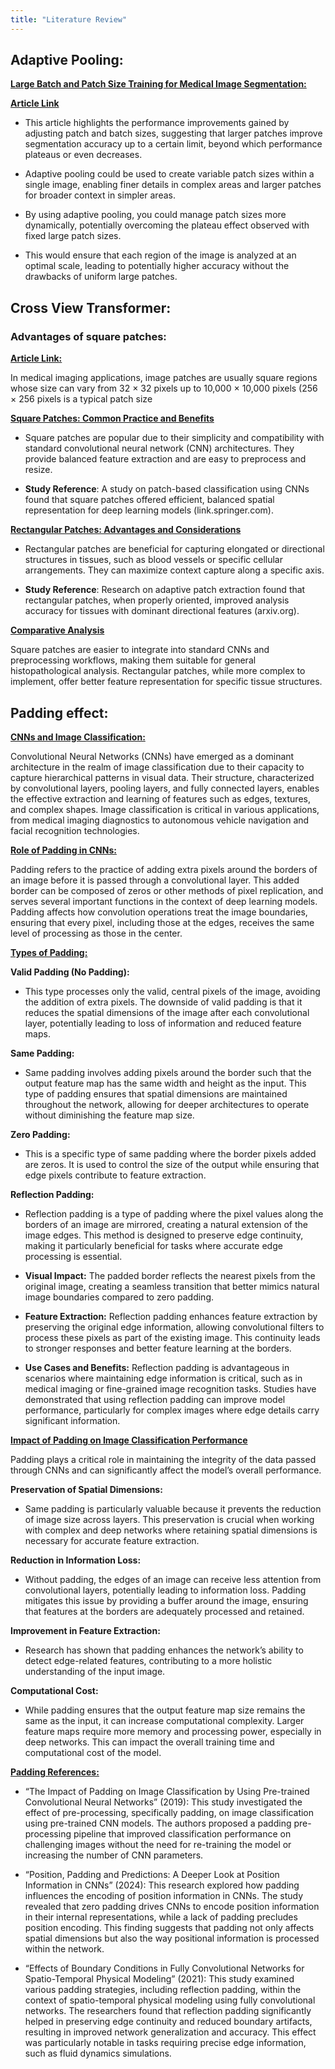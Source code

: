 ```yaml
---
title: "Literature Review"
---
```


## Adaptive Pooling: 


[**Large Batch and Patch Size Training for Medical Image Segmentation:**]{.underline}

[**Article Link**](https://arxiv.org/pdf/2210.13364)

-   This article highlights the performance improvements gained by adjusting patch and batch sizes, suggesting that larger patches improve segmentation accuracy up to a certain limit, beyond which performance plateaus or even decreases.

-   Adaptive pooling could be used to create variable patch sizes within a single image, enabling finer details in complex areas and larger patches for broader context in simpler areas.

-   By using adaptive pooling, you could manage patch sizes more dynamically, potentially overcoming the plateau effect observed with fixed large patch sizes.

-   This would ensure that each region of the image is analyzed at an optimal scale, leading to potentially higher accuracy without the drawbacks of uniform large patches.

## Cross View Transformer:

### Advantages of square patches:


[**Article Link:**](https://blogs.mathworks.com/deep-learning/2021/11/02/handling-very-large-images)

In medical imaging applications, image patches are usually square regions whose size can vary from 32 × 32 pixels up to 10,000 × 10,000 pixels (256 × 256 pixels is a typical patch size

[**Square Patches: Common Practice and Benefits**]{.underline}

-   Square patches are popular due to their simplicity and compatibility with standard convolutional neural network (CNN) architectures. They provide balanced feature extraction and are easy to preprocess and resize.

-   **Study Reference**: A study on patch-based classification using CNNs found that square patches offered efficient, balanced spatial representation for deep learning models (link.springer.com).

[**Rectangular Patches: Advantages and Considerations**]{.underline}

-   Rectangular patches are beneficial for capturing elongated or directional structures in tissues, such as blood vessels or specific cellular arrangements. They can maximize context capture along a specific axis.

-   **Study Reference**: Research on adaptive patch extraction found that rectangular patches, when properly oriented, improved analysis accuracy for tissues with dominant directional features (arxiv.org).

[**Comparative Analysis**]{.underline}		

Square patches are easier to integrate into standard CNNs and preprocessing workflows, making them suitable for general histopathological analysis. Rectangular patches, while more complex to implement, offer better feature representation for specific tissue structures. 

## Padding effect:

[**CNNs and Image Classification:**]{.underline}

Convolutional Neural Networks (CNNs) have emerged as a dominant architecture in the realm of image classification due to their capacity to capture hierarchical patterns in visual data. Their structure, characterized by convolutional layers, pooling layers, and fully connected layers, enables the effective extraction and learning of features such as edges, textures, and complex shapes. Image classification is critical in various applications, from medical imaging diagnostics to autonomous vehicle navigation and facial recognition technologies.

[**Role of Padding in CNNs:**]{.underline}

Padding refers to the practice of adding extra pixels around the borders of an image before it is passed through a convolutional layer. This added border can be composed of zeros or other methods of pixel replication, and serves several important functions in the context of deep learning models. Padding affects how convolution operations treat the image boundaries, ensuring that every pixel, including those at the edges, receives the same level of processing as those in the center.

[**Types of Padding:**]{.underline}

**Valid Padding (No Padding):**

-   This type processes only the valid, central pixels of the image, avoiding the addition of extra pixels. The downside of valid padding is that it reduces the spatial dimensions of the image after each convolutional layer, potentially leading to loss of information and reduced feature maps.

**Same Padding:**

-   Same padding involves adding pixels around the border such that the output feature map has the same width and height as the input. This type of padding ensures that spatial dimensions are maintained throughout the network, allowing for deeper architectures to operate without diminishing the feature map size.

**Zero Padding:**

-   This is a specific type of same padding where the border pixels added are zeros. It is used to control the size of the output while ensuring that edge pixels contribute to feature extraction.

**Reflection Padding:**

-   Reflection padding is a type of padding where the pixel values along the borders of an image are mirrored, creating a natural extension of the image edges. This method is designed to preserve edge continuity, making it particularly beneficial for tasks where accurate edge processing is essential.

-   **Visual Impact:** The padded border reflects the nearest pixels from the original image, creating a seamless transition that better mimics natural image boundaries compared to zero padding.

-   **Feature Extraction:** Reflection padding enhances feature extraction by preserving the original edge information, allowing convolutional filters to process these pixels as part of the existing image. This continuity leads to stronger responses and better feature learning at the borders.

-   **Use Cases and Benefits:** Reflection padding is advantageous in scenarios where maintaining edge information is critical, such as in medical imaging or fine-grained image recognition tasks. Studies have demonstrated that using reflection padding can improve model performance, particularly for complex images where edge details carry significant information.

[**Impact of Padding on Image Classification Performance**]{.underline}

Padding plays a critical role in maintaining the integrity of the data passed through CNNs and can significantly affect the model's overall performance.

**Preservation of Spatial Dimensions:**

-   Same padding is particularly valuable because it prevents the reduction of image size across layers. This preservation is crucial when working with complex and deep networks where retaining spatial dimensions is necessary for accurate feature extraction.

**Reduction in Information Loss:**

-   Without padding, the edges of an image can receive less attention from convolutional layers, potentially leading to information loss. Padding mitigates this issue by providing a buffer around the image, ensuring that features at the borders are adequately processed and retained.

**Improvement in Feature Extraction:**

-   Research has shown that padding enhances the network's ability to detect edge-related features, contributing to a more holistic understanding of the input image.

**Computational Cost:**

-   While padding ensures that the output feature map size remains the same as the input, it can increase computational complexity. Larger feature maps require more memory and processing power, especially in deep networks. This can impact the overall training time and computational cost of the model.

[**Padding References:**]{.underline}

-   "The Impact of Padding on Image Classification by Using Pre-trained Convolutional Neural Networks" (2019): This study investigated the effect of pre-processing, specifically padding, on image classification using pre-trained CNN models. The authors proposed a padding pre-processing pipeline that improved classification performance on challenging images without the need for re-training the model or increasing the number of CNN parameters.

-   "Position, Padding and Predictions: A Deeper Look at Position Information in CNNs" (2024): This research explored how padding influences the encoding of position information in CNNs. The study revealed that zero padding drives CNNs to encode position information in their internal representations, while a lack of padding precludes position encoding. This finding suggests that padding not only affects spatial dimensions but also the way positional information is processed within the network.

-   "Effects of Boundary Conditions in Fully Convolutional Networks for Spatio-Temporal Physical Modeling" (2021): This study examined various padding strategies, including reflection padding, within the context of spatio-temporal physical modeling using fully convolutional networks. The researchers found that reflection padding significantly helped in preserving edge continuity and reduced boundary artifacts, resulting in improved network generalization and accuracy. This effect was particularly notable in tasks requiring precise edge information, such as fluid dynamics simulations.
